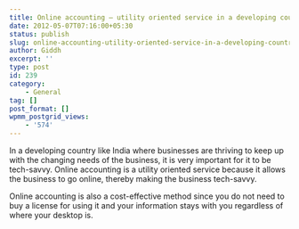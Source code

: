```yaml
---
title: Online accounting — utility oriented service in a developing country like India
date: 2012-05-07T07:16:00+05:30
status: publish
slug: online-accounting-utility-oriented-service-in-a-developing-country-like-india
author: Giddh
excerpt: ''
type: post
id: 239
category:
    - General
tag: []
post_format: []
wpmm_postgrid_views:
    - '574'
---
```

In a developing country like India where businesses are thriving to keep up with the changing needs of the business, it is very important for it to be tech-savvy. Online accounting is a utility oriented service because it allows the business to go online, thereby making the business tech-savvy.

Online accounting is also a cost-effective method since you do not need to buy a license for using it and your information stays with you regardless of where your desktop is.
